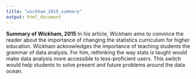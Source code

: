 ```yaml
---
title: "wickham_2015_summary"
output: html_document
---
```


**Summary of Wickham, 2015**
In his article, Wickham aims to convince the reader about the importance of changing the statistics curriculum for higher education. Wickham acknowledges the importance of teaching students the grammar of data analysis. For him, rethinking the way stats is taught would make data analysis more accessible to less-proficient users. This switch would help students to solve present and future problems around the data ocean.